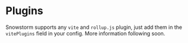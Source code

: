 # Plugins

Snowstorm supports any `vite` and `rollup.js` plugin, just add them in the `vitePlugins` field in your config.
More information following soon.
